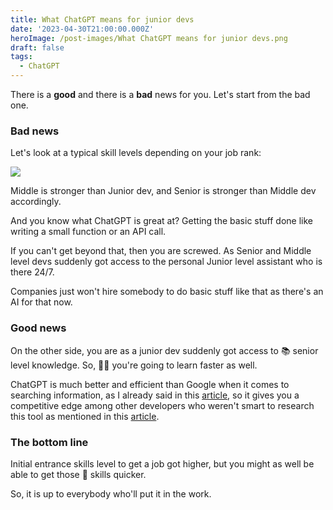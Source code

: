 ```yaml
---
title: What ChatGPT means for junior devs
date: '2023-04-30T21:00:00.000Z'
heroImage: /post-images/What ChatGPT means for junior devs.png
draft: false
tags:
  - ChatGPT
---
```


There is a **good** and there is a **bad** news for you. Let's start from the bad one.

### Bad news

Let's look at a typical skill levels depending on your job rank:

![](</post-images/ChatGPT means for junior devs.png>)

Middle is stronger than Junior dev, and Senior is stronger than Middle dev accordingly.

And you know what ChatGPT is great at? Getting the basic stuff done like writing a small function or an  API call.

If you can't get beyond that, then you are screwed. As Senior and Middle level devs suddenly got access to the personal Junior level assistant who is there 24/7.

Companies just won't hire somebody to do basic stuff like that as there's an AI for that now.

### Good news

On the other side, you are as a junior dev suddenly got access to 📚 senior level knowledge. So, 👨‍🎓 you're going to learn faster as well.

ChatGPT is much better and efficient than Google when it comes to searching information, as I already said in this [article](https://alex-code.com/post/2023-04-22-why-chatgpt-is-better-than-google), so it gives you a competitive edge among other developers who weren't smart to research this tool as mentioned in this [article](https://alex-code.com/post/2023-04-30-should-you-be-afraid-of-chatgpt).

### The bottom line

Initial entrance skills level to get a job got higher, but you might as well be able to get those 🔨 skills quicker.

So, it is up to everybody who'll put it in the work.
